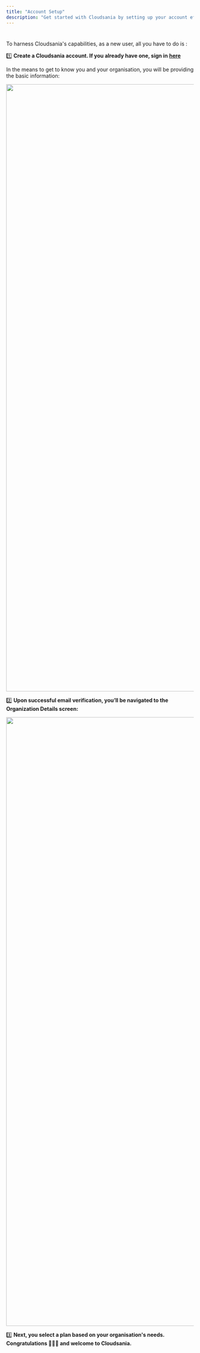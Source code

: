 ```yaml
---
title: "Account Setup"
description: "Get started with Cloudsania by setting up your account effortlessly. Follow this guide to unlock seamless deployment solutions and streamline your cloud automation journey."
---
```


#

To harness Cloudsania's capabilities, as a new user, all you have to do is :

1️⃣ **Create a Cloudsania account. If you already have one, sign in** [**here**](https://console.cloudsania.com/auth/sign-in)​

In the means to get to know you and your organisation, you will be providing the basic information:

<img height="1628" width="2880" src="https://files.gitbook.com/v0/b/gitbook-x-prod.appspot.com/o/spaces%2F9D0JTnpRisktkAiaEL7H%2Fuploads%2FZRaBt5nIRmhn3ErALdmu%2FScreenshot%202024-10-02%20at%2007.44.34.png?alt=media&token=ed050f24-b3b3-46a9-9146-e2167d1beecd" />

2️⃣  **Upon successful email verification, you’ll be navigated to the Organization Details screen:**

<img height="1632" width="2880" src="https://files.gitbook.com/v0/b/gitbook-x-prod.appspot.com/o/spaces%2F9D0JTnpRisktkAiaEL7H%2Fuploads%2FXeyODb3yzRskT91LxI8o%2FScreenshot%202024-10-02%20at%2007.50.26.png?alt=media&token=64b9660c-2144-4ae2-ae6e-a5c4b67b2b5e" />

3️⃣ **Next, you select a plan based on your organisation's needs.**&#x20;
**Congratulations 🎊🎊🎊 and welcome to Cloudsania.**